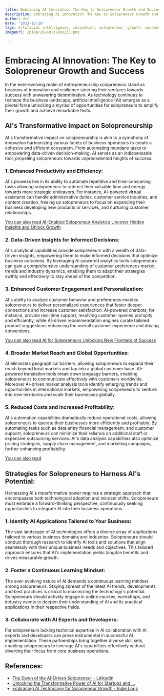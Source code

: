 ```yaml
---
title: Embracing AI Innovation The Key to Solopreneur Growth and Success
description: Embracing AI Innovation The Key to Solopreneur Growth and Success
author: Usf
date: '2023-12-29'
tags: artificial intelligence, innovation, solopreneur, growth, success
imageUrl: /pixa/20240117002235.png

---
```

# Embracing AI Innovation: The Key  to Solopreneur Growth and Success

In the ever-evolving realm of  entrepreneurship solopreneurs stand as beacons of innovation and resilience steering their ventures  towards success with unwavering determination. As technology continues to reshape the business landscape, artificial intelligence (AI) emerges  as a pivotal force  unlocking a  myriad of opportunities  for  solopreneurs to amplify their growth and achieve remarkable feats.

## AI's Transformative Impact on Solopreneurship

AI's transformative  impact on solopreneurship is akin to a symphony of innovation harmonizing various facets  of business operations to create a cohesive and efficient ecosystem. From automating mundane tasks to  empowering data-driven  decision-making, AI serves as an indispensable tool, propelling solopreneurs towards unprecedented heights of  success.

### 1. Enhanced Productivity and Efficiency:

AI's prowess lies in its ability to automate repetitive  and time-consuming tasks  allowing solopreneurs to redirect their valuable time and energy towards more strategic endeavors. For instance, AI-powered virtual assistants can handle  administrative duties, customer service inquiries, and  content creation, freeing up solopreneurs  to focus on expanding their business developing new products  or services, and nurturing customer relationships.

[You can also  read AI-Enabled Solopreneur Analytics Uncover Hidden Insights and Unlock Growth](AI-Enabled%20Solopreneur%20Analytics%20Uncover%20Hidden%20Insights%20and%20Unlock%20Growth)


### 2. Data-Driven Insights for Informed Decisions:

AI's analytical capabilities provide solopreneurs with  a wealth of data-driven insights, empowering them to make informed  decisions that optimize business  outcomes.  By leveraging AI-powered  analytics tools solopreneurs can gain a comprehensive understanding of customer preferences market trends and industry dynamics, enabling them to adapt their strategies swiftly and  effectively to stay ahead of the competition.

### 3. Enhanced Customer Engagement and Personalization:

AI's ability to analyze customer behavior and  preferences enables solopreneurs to deliver personalized experiences that foster deeper  connections and increase customer  satisfaction.  AI-powered chatbots,  for instance, provide real-time support, resolving customer queries promptly and  efficiently, while  AI-driven recommendation engines curate tailored  product suggestions enhancing the overall customer experience and driving conversions.

[You can also read AI for Solopreneurs Unlocking New Frontiers of Success](AI%20for%20Solopreneurs%20Unlocking%20New%20Frontiers%20of%20Success)


###  4. Broader Market  Reach  and Global  Opportunities:

AI eliminates geographical barriers, allowing solopreneurs to expand their reach beyond local markets and tap into a global customer base. AI-powered translation tools break down language barriers, enabling solopreneurs  to  communicate effectively with customers worldwide. Moreover AI-driven market analysis tools identify emerging  trends and opportunities in international markets, empowering  solopreneurs to venture into new territories and  scale their businesses globally.

### 5. Reduced Costs and Increased Profitability:

AI's automation capabilities dramatically reduce operational costs, allowing solopreneurs to operate their businesses more efficiently and profitably. By automating tasks such as data  entry financial management, and customer support, solopreneurs can minimize their reliance on additional staff or expensive outsourcing services. AI's data analysis capabilities also optimize pricing strategies, supply chain management,  and marketing campaigns, further enhancing profitability.

[You can also read ]()


##  Strategies for Solopreneurs to Harness AI's Potential:

Harnessing AI's transformative power requires a strategic approach that encompasses both technological adoption and mindset shifts. Solopreneurs must embrace  a forward-thinking perspective, continuously seeking  opportunities to integrate AI into their business operations.

### 1. Identify AI Applications Tailored to Your Business:

The vast landscape of AI technologies offers a diverse array of applications tailored to  various  business  domains and industries. Solopreneurs should conduct  thorough research to identify AI tools and solutions that align seamlessly with their unique business needs and objectives. This tailored approach ensures that AI's implementation yields tangible benefits and drives measurable growth.

###  2. Foster a Continuous Learning Mindset:

The ever-evolving  nature  of AI demands a continuous learning  mindset  among solopreneurs. Staying abreast of  the latest AI trends, developments and best practices is crucial  to maximizing the technology's potential. Solopreneurs should actively engage in online courses, workshops, and industry events to deepen their understanding of AI and its practical applications in their respective fields.

### 3. Collaborate with AI Experts and Developers:

For  solopreneurs lacking  technical expertise in AI collaboration with  AI experts and developers  can prove instrumental in successful AI implementation.  These partnerships bring together diverse skill sets, enabling solopreneurs to leverage AI's capabilities effectively without  diverting their focus from core business operations.

###

## References:
- [The Dawn of the AI-Driven Solopreneur - LinkedIn](https://www.linkedin.com/pulse/dawn-ai-driven-solopreneur-luke-brocks)
- [Unlocking the Transformative Power of AI for Startups and ...](https://gritdaily.com/power-of-ai-for-startups-and-solopreneurs/)
- [Embracing AI Technology for Solopreneur Growth - Indie Logs](https://www.indielogs.com/articles/embracing-ai-technology-for-solopreneur-growth)
